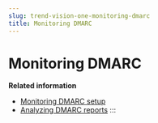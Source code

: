 ```yaml
---
slug: trend-vision-one-monitoring-dmarc
title: Monitoring DMARC
---
```

# Monitoring DMARC

**Related information**

- [Monitoring DMARC setup](monitoring-dmarc-setup.mdx)
- [Analyzing DMARC reports](analyzing-dmarc-reports.md "Monitor the DMARC authentication trends and anomalies for your domains by using the DMARC Report Analysis feature")
:::

